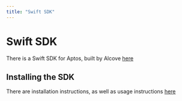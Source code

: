 ```yaml
---
title: "Swift SDK"
---
```


# Swift SDK

There is a Swift SDK for Aptos, built by Alcove [here](https://github.com/ALCOVE-LAB/aptos-swift-sdk)

## Installing the SDK

There are installation instructions, as well as usage instructions [here](https://github.com/ALCOVE-LAB/aptos-swift-sdk/blob/main/README.md)
